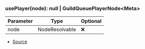 ### usePlayer(node): null \| GuildQueuePlayerNode\<Meta>
| Parameter | Type | Optional |
| ----------- | ----------- | ----------- |
| node | NodeResolvable | ❌ |


- [Source](https://github.com/Androz2091/discord-player/blob/7529a33/packages/discord-player/src/hooks/usePlayer.ts#L4)